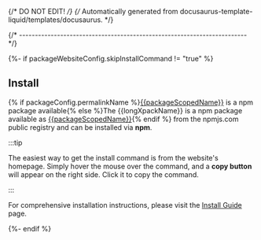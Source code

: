 {/* DO NOT EDIT! */}
{/* Automatically generated from docusaurus-template-liquid/templates/docusaurus. */}


{/* ------------------------------------------------------------------------ */}

<Overview />

{%- if packageWebsiteConfig.skipInstallCommand != "true" %}

## Install

{% if packageConfig.permalinkName %}[{{packageScopedName}}](https://www.npmjs.com/package/{{packageScopedName}}) is a npm package available{% else %}The {{longXpackName}} is a npm package available as [{{packageScopedName}}](https://www.npmjs.com/package/{{packageScopedName}}){% endif %}
from the npmjs.com public registry and can be installed via **npm**.

:::tip

The easiest way to get the install command is from the website's homepage.
Simply hover the mouse over the command, and a **copy button** will appear on
the right side. Click it to copy the command.

:::

For comprehensive installation instructions, please visit the
[Install Guide](/docs/install/) page.

{%- endif %}
